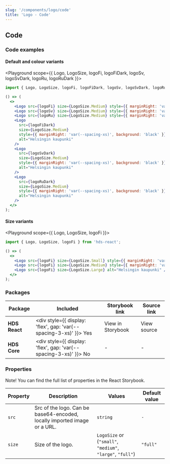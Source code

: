 ```yaml
---
slug: '/components/logo/code'
title: 'Logo - Code'
---
```




## Code

### Code examples

#### Default and colour variants

<Playground scope={{ Logo, LogoSize, logoFi, logoFiDark, logoSv, logoSvDark, logoRu, logoRuDark }}>

```jsx
import { Logo, LogoSize, logoFi, logoFiDark, logoSv, logoSvDark, logoRu, logoRuDark } from 'hds-react';

() => (
  <>
    <Logo src={logoFi} size={LogoSize.Medium} style={{ marginRight: 'var(--spacing-xs)' }} alt="Helsingin kaupunki" />
    <Logo src={logoSv} size={LogoSize.Medium} style={{ marginRight: 'var(--spacing-xs)' }} alt="Helsingin kaupunki" />
    <Logo src={logoRu} size={LogoSize.Medium} style={{ marginRight: 'var(--spacing-xs)' }} alt="Helsingin kaupunki" />
    <Logo
      src={logoFiDark}
      size={LogoSize.Medium}
      style={{ marginRight: 'var(--spacing-xs)', background: 'black' }}
      alt="Helsingin kaupunki"
    />
    <Logo
      src={logoSvDark}
      size={LogoSize.Medium}
      style={{ marginRight: 'var(--spacing-xs)', background: 'black' }}
      alt="Helsingin kaupunki"
    />
    <Logo
      src={logoRuDark}
      size={LogoSize.Medium}
      style={{ marginRight: 'var(--spacing-xs)', background: 'black' }}
      alt="Helsingin kaupunki"
    />
  </>
);
```

</Playground>

#### Size variants

<Playground scope={{ Logo, LogoSize, logoFi }}>

```jsx
import { Logo, LogoSize, logoFi } from 'hds-react';

() => (
  <>
    <Logo src={logoFi} size={LogoSize.Small} style={{ marginRight: 'var(--spacing-xs)' }} alt="Helsingin kaupunki" />
    <Logo src={logoFi} size={LogoSize.Medium} style={{ marginRight: 'var(--spacing-xs)' }} alt="Helsingin kaupunki" />
    <Logo src={logoFi} size={LogoSize.Large} alt="Helsingin kaupunki" />
  </>
);
```

</Playground>

### Packages

| Package       | Included                                                                                        | Storybook link                                                                                                                              | Source link                                                                                                                                                                                                       |
| ------------- | ----------------------------------------------------------------------------------------------- | ------------------------------------------------------------------------------------------------------------------------------------------- | ----------------------------------------------------------------------------------------------------------------------------------------------------------------------------------------------------------------- |
| **HDS React** | <div style={{ display: 'flex', gap: 'var(--spacing-3-xs)' }}><IconCheckCircleFill /> Yes </div> | <Link openInNewTab openInNewTabAriaLabel="Opens in a new tab" href="/storybook/react/?path=/story/components-logo">View in Storybook</Link> | <ExternalLink openInNewTab openInNewTabAriaLabel="Opens in a new tab" href="https://github.com/City-of-Helsinki/helsinki-design-system/tree/master/packages/react/src/components/logo">View source</ExternalLink> |
| **HDS Core**  | <div style={{ display: 'flex', gap: 'var(--spacing-3-xs)' }}><IconCrossCircle /> No </div>      | -                                                                                                                                           | -                                                                                                                                                                                                                 |

### Properties

Note! You can find the full list of properties in the <Link openInNewTab openInNewTabAriaLabel="Opens in a new tab" href="/storybook/react/?path=/story/components-logo">React Storybook.</Link>

| Property | Description                                                              | Values                                                                 | Default value   |
| -------- | ------------------------------------------------------------------------ | ---------------------------------------------------------------------- | --------------- |
| `src`    | Src of the logo. Can be base64-encoded, locally imported image or a URL. | `string`                                                               | `-`             |
| `size`   | Size of the logo.                                                        | `LogoSize` or (`"small"`, `"medium"`, `"large"`, `"full"`)             | `"full"`        |

<NativeElementPropsInfo nodeName="img" />
